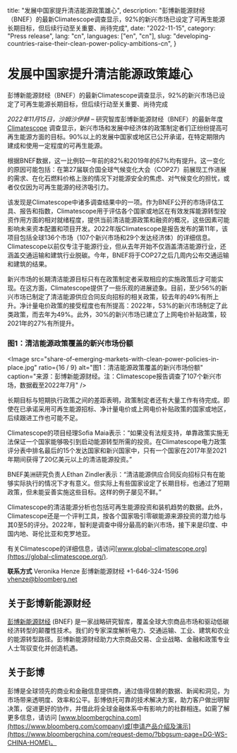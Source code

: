   title: "发展中国家提升清洁能源政策雄心",
  description:
    "彭博新能源财经（BNEF）的最新Climatescope调查显示，92%的新兴市场已设定了可再生能源长期目标，但后续行动至关重要、尚待完成",
  date: "2022-11-15",
  category: "Press release",
  lang: "cn",
  languages: ["en", "cn"],
  slug: "developing-countries-raise-their-clean-power-policy-ambitions-cn",
}



# 发展中国家提升清洁能源政策雄心

彭博新能源财经（BNEF）的最新Climatescope调查显示，92%的新兴市场已设定了可再生能源长期目标，但后续行动至关重要、尚待完成

_2022年11月15日，沙姆沙伊赫_ – 研究智库彭博新能源财经（BNEF）的最新年度[Climatescope](https://global-climatescope.org/) 调查显示，新兴市场和发展中经济体的政策制定者们正纷纷提高可再生能源方面的目标。90%以上的发展中国家或地区已公开承诺，在特定期限内建成和使用一定程度的可再生能源。

根据BNEF数据，这一比例较一年前的82%和2019年的67%均有提升。这一变化的原因可能包括：在第27届联合国全球气候变化大会（COP27）前展现工作进展的需求、在化石燃料价格上涨的情况下对能源安全的焦虑、对气候变化的担忧，或者仅仅因为可再生能源的经济吸引力。

该发现是Climatescope中诸多调查结果中的一项。作为BNEF公开的市场评估工具、报告和指数，Climatescope用于评估各个国家或地区在有效发挥能源转型投资作用方面的相对就绪程度，提供当前清洁能源政策和融资的概况，这些因素可能影响未来资本配置和项目开发。2022年版Climatescope是报告发布的第11年，该项目包括全球136个市场（107个新兴市场和29个发达经济体）的详细信息。Climatescope以前仅专注于能源行业，但从去年开始不仅涵盖清洁能源行业，还涵盖交通运输和建筑行业脱碳。今年，BNEF将于COP27之后几周内公布交通运输和建筑的结果。 

新兴市场的长期清洁能源目标只有在政策制定者采取相应的实施政策后才可能实现。在这方面，Climatescope提供了一些乐观的进展迹象。目前，至少56%的新兴市场已制定了清洁能源供应合同反向招标的相关政策，较去年的49%有所上升。净计量电价政策的接受程度也有所提高：2022年，53%的新兴市场制定了此类政策，而去年为49%。此外，30%的新兴市场已建立了上网电价补贴政策，较2021年的27%有所提升。

### 图1：清洁能源政策覆盖的新兴市场份额

<Image
  src="share-of-emerging-markets-with-clean-power-policies-in-place.jpg"
  ratio={16 / 9}
  alt="图1：清洁能源政策覆盖的新兴市场份额"
  caption="来源：彭博新能源财经。注：Climatescope报告调查了107个新兴市场，数据截至2022年7月"
/>

长期目标与短期执行政策之间的差距表明，政策制定者还有大量工作有待完成。即使在已承诺采用可再生能源招标、净计量电价或上网电价补贴政策的国家或地区，后续跟进工作也可能不足。 

Climatescope的项目经理Sofia Maia表示：“如果没有法规支持，单靠政策实施无法保证一个国家能够吸引到启动能源转型所需的投资。在Climatescope电力政策评分表中排名最后的15个发达国家和新兴国家中，只有一个国家在2017年至2021年期间获得了20亿美元以上的清洁能源投资。”

BNEF美洲研究负责人Ethan Zindler表示：“清洁能源供应合同反向招标只有在能够实际执行的情况下才有意义。但实际上有些国家设定了长期目标，也通过了短期政策，但未能妥善实施这些目标。这样的例子屡见不鲜。”

Climatescope的清洁能源分析也包括可再生能源投资和装机趋势的数据。此外，Climatescope还是一个评判工具，按各个国家吸引零碳能源来源投资的潜力给与其0至5的评分。2022年，智利是调查中得分最高的新兴市场，接下来是印度、中国内地、哥伦比亚和克罗地亚。

有关Climatescope的详细信息，请访问[www.global-climatescope.org](https://global-climatescope.org/).

**联系方式**
Veronika Henze
彭博新能源财经
+1-646-324-1596
[vhenze@bloomberg.net](mailto:vhenze@bloomberg.net)

## 关于彭博新能源财经

[彭博新能源财经](https://about.bnef.com/) (BNEF) 是一家战略研究智库，覆盖全球大宗商品市场和驱动低碳经济转型的颠覆性技术。我们的专家深度解析电力、交通运输、工业、建筑和农业的能源转型路径。彭博新能源财经助力大宗商品交易、企业战略、金融和政策专业人士驾驭变化并创造机遇。

## 关于彭博

彭博是全球领先的商业和金融信息提供商，通过值得信赖的数据、新闻和洞见，为市场带来透明度、效率和公平。彭博依托可靠的技术解决方案，助力客户做出明智决策，促进更好的协作，并借此将全球金融体系中有影响力的社群相连。如需了解更多信息，请访问 [www.bloombergchina.com](https://www.bloomberg.com/company)或[申请产品介绍及演示](https://www.bloombergchina.com/request-demo/?bbgsum-page=DG-WS-CHINA-HOME)。
